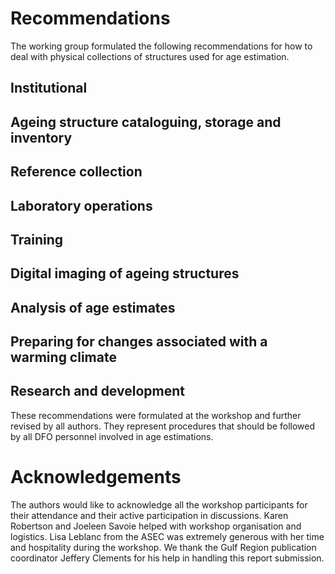 
# Recommendations {#sec:recommendations}
The working group formulated the following recommendations for how to deal with physical collections of structures used for age estimation.

## Institutional
\begin{enumerate}
\item{Foster a community of DFO scientists whose mandated tasks include sampling of ageing structures, age estimation using ageing structures or analysis of age estimates data}
\item{Emulate the Pacific Ocean’s Community of Age Reading Experts (CARE) for the Atlantic and Arctic Oceans}
\item{Creation of a DFO working group that meets regularly to ensure that age estimations practices in different labs follow shared best practices}
\item{Provide support for inter-regional ageing structure exchanges and secondary reader testing}
\item{Achieve Canadian representation on appropriate ICES working groups related to quality assurance of age estimation as input for stock assessment (WGBIOP) or those developing the SmartDots platform (WGSMART).}
\item{Recognise the fact that the skills required to obtain unbiased age estimates from ageing structures are unique and take time and dedication to acquire}
\end{enumerate}


## Ageing structure cataloguing, storage and inventory

\begin{enumerate}
\item{Ensure that physical collections of ageing structures follow the DFO "Policy on Collection, Storage, Management and Use of Physical Samples for Science Research"}
\item{Ageing structures should be stored in an environment that minimizes degradation and that maintains readability}
\item{Ageing structures removed from an individual should be uniquely identified}
\item{Clearly label ageing structures so they can be traced back to their collection, implement good bookkeeping of your ageing structures}
\item{An electronic inventory of the physical ageing structures available should be documented and updated regularly}
\item{A subset of ageing structures should be preserved in their unaltered state for future unforeseen usage (i.e. not in resin or glycerin)}
\end{enumerate}

## Reference collection

\begin{enumerate}
\item{Actively curate reference collections so that old ageing structures that have lost their readability are replaced by new ageing structures, this includes renewing ageing structures}
\item{Ensure that the age structures in the reference collection are representative of what will be available to age estimation technicians (the structures should cover wide spatial and temporal ranges, both annual and inter annual, all ages used in the stock assessment and both easy and difficult to read ageing structures,...)}
\item{Ensure reference collections are updated with samples from recent years }
\item{In addition to a physical reference collection, develop its digital equivalent by taking images of the ageing structures}
\item{Ideally, also annotate your digital reference collection using SmartDots}
\item{Strive to have a validation study to ascertain the periodicity of ageing patterns}
\end{enumerate}

## Laboratory operations

\begin{enumerate}
\item{Strive to obtain unbiased age estimates by regularly performing age reader calibrations and by carrying out regular quality-checks for each species/stock (both within and across laboratories)}
\item{Develop and publish Standard Operating Procedures for each lab}
\item{Develop standardized protocols to validate age estimates (add to your regional SOP)}
\item{Favour age estimation in a “blind” setting, where no prior knowledge (except date of capture) is used when interpreting patterns in ageing structures, don’t let outside information influence your age estimates}
\item{Establish a quality-control process to identify mistakes made during data entry (e.g. a typo)}
\item{Document the uncertainty associated with age estimates by means of a standardized quality assurance scale}
\item{Generate an age-error matrices as part of your standard procedures}
\item{Have at least two age readers for any given stock, for redundancy}
\end{enumerate}

## Training

\begin{enumerate}
\item{Develop a document that details the steps to train new agers, and/or add it to your regional SOP}
\item{Establish procedures that integrate current practices (e.g. labels that have been used for many year) into improved practices}
\end{enumerate}

## Digital imaging of ageing structures

\begin{enumerate}
\item{Ensure that a correctly calibrated scale bar is present in the image so that the image scale in pixels per mm can be determined}
\item{The file naming convention to use when taking images of ageing structures should uniquely identify each ageing structure, a recommended nomenclature would be as follows: }
\item{When practical, promote the capture of digital images of ageing structures}
\item{Digital images (JPEG format) of ageing structures should be stored in enterprise-level infrastructure where proper backups are in place}
\item{A DFO-led app to store and retrieve digital images of ageing structures should be implemented to facilitate the management of these images and to provide integration with the SmartDots software}
\end{enumerate}

## Analysis of age estimates
\begin{enumerate}
\item{When computing catch-at-age matrices, the sampling design used in the collection of data should be accounted for}
\item{Analyses that compute catch-at-age matrices from length samples and age estimates should strive to be fully documented and reproducible}
\item{Contemporary procedures that reduce bias in age structure estimates should be used}
\item{Assessment methods would ideally incorporate ageing errors into the assessment framework}
\end{enumerate}

## Preparing for changes associated with a warming climate
\begin{enumerate}
\item{Rates of growths are likely to change, so are the patterns associated with age estimation}
\item{Regularly revisit the pattern in the growth structures recognition used for estimating ages to identify periods of weaker or stronger growth and/or changes in the timing of annuli formation}
\item{Continued inter-regional communication and events that promote collaborations}
\item{Northward migration of species will shift stock boundaries and change the species that will require science advice}
\item{Establish a process so that “cheat sheets” and guides used for training agers, and the associated laboratory processes for age estimation are updated regularly}
\end{enumerate}

## Research and development
\begin{enumerate}
\item{Pursue further studies in sclerochronology that will support the identification of changes in patterns used in estimating ages}
\item{Investigate the trade-offs involved between taking images and annotate them versus just estimating a single age-length pair}
\end{enumerate}

These recommendations were formulated at the workshop and further revised by all authors. They represent procedures that should be followed by all DFO personnel involved in age estimations.

# Acknowledgements
The authors would like to acknowledge all the workshop participants for their attendance and their active participation in discussions. Karen Robertson and Joeleen Savoie helped with workshop organisation and logistics. Lisa Leblanc from the ASEC was extremely generous with her time and hospitality during the workshop. We thank the Gulf Region publication coordinator Jeffery Clements for his help in handling this report submission.
